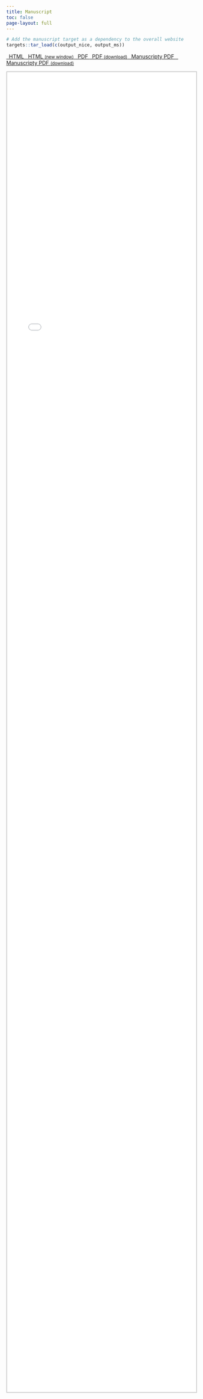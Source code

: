 ```yaml
---
title: Manuscript
toc: false
page-layout: full
---
```


```r
# Add the manuscript target as a dependency to the overall website
targets::tar_load(c(output_nice, output_ms))
```

```{=html}
<p class="text-center">
  <a class="btn btn-success btn-sm mb-1" href="/manuscript/output/manuscript.html" target="manuscript">
  <iconify-icon inline="" icon="fa6-solid:file-lines"></iconify-icon> &ensp;HTML
  </a> 
  
  <a class="btn btn-success btn-sm mb-1" href="/manuscript/output/manuscript.html" target="_blank">
  <iconify-icon inline="" icon="fa6-solid:arrow-up-right-from-square"></iconify-icon> &ensp;HTML <small>(new window)</small>
  </a>

  <a class="btn btn-danger btn-sm mb-1" href="/manuscript/output/manuscript.pdf" target="manuscript">
  <iconify-icon inline="" icon="fa6-solid:file-pdf"></iconify-icon> &ensp;PDF
  </a> 
  
  <a class="btn btn-danger btn-sm mb-1" target="_blank" href="/manuscript/output/manuscript.pdf">
  <iconify-icon inline="" icon="fa6-solid:file-arrow-down"></iconify-icon> &ensp;PDF <small>(download)</small>
  </a>
  
  <a class="btn btn-warning btn-sm mb-1" href="/manuscript/output-ms/manuscript-ms.pdf" target="manuscript">
  <iconify-icon inline="" icon="fa6-solid:file-pdf"></iconify-icon> &ensp;Manuscripty PDF
  </a> 
  
  <a class="btn btn-warning btn-sm mb-1" target="_blank" href="/manuscript/output-ms/manuscript-ms.pdf">
  <iconify-icon inline="" icon="fa6-solid:file-arrow-down"></iconify-icon> &ensp;Manuscripty PDF <small>(download)</small>
  </a>
</p>

<iframe src="/manuscript/output/manuscript.html" frameborder="0" style="overflow:hidden;height:90%;width:100%;border:2px solid #ccc;" height="90%" width="100%" name="manuscript"></iframe>
```
